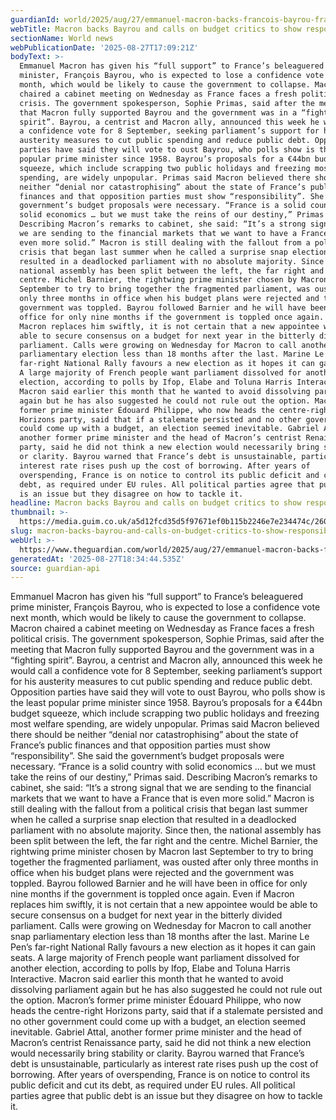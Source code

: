 ```yaml
---
guardianId: world/2025/aug/27/emmanuel-macron-backs-francois-bayrou-france
webTitle: Macron backs Bayrou and calls on budget critics to show responsibility
sectionName: World news
webPublicationDate: '2025-08-27T17:09:21Z'
bodyText: >-
  Emmanuel Macron has given his “full support” to France’s beleaguered prime
  minister, François Bayrou, who is expected to lose a confidence vote next
  month, which would be likely to cause the government to collapse. Macron
  chaired a cabinet meeting on Wednesday as France faces a fresh political
  crisis. The government spokesperson, Sophie Primas, said after the meeting
  that Macron fully supported Bayrou and the government was in a “fighting
  spirit”. Bayrou, a centrist and Macron ally, announced this week he would call
  a confidence vote for 8 September, seeking parliament’s support for his
  austerity measures to cut public spending and reduce public debt. Opposition
  parties have said they will vote to oust Bayrou, who polls show is the least
  popular prime minister since 1958. Bayrou’s proposals for a €44bn budget
  squeeze, which include scrapping two public holidays and freezing most welfare
  spending, are widely unpopular. Primas said Macron believed there should be
  neither “denial nor catastrophising” about the state of France’s public
  finances and that opposition parties must show “responsibility”. She said the
  government’s budget proposals were necessary. “France is a solid country with
  solid economics … but we must take the reins of our destiny,” Primas said.
  Describing Macron’s remarks to cabinet, she said: “It’s a strong signal that
  we are sending to the financial markets that we want to have a France that is
  even more solid.” Macron is still dealing with the fallout from a political
  crisis that began last summer when he called a surprise snap election that
  resulted in a deadlocked parliament with no absolute majority. Since then, the
  national assembly has been split between the left, the far right and the
  centre. Michel Barnier, the rightwing prime minister chosen by Macron last
  September to try to bring together the fragmented parliament, was ousted after
  only three months in office when his budget plans were rejected and the
  government was toppled. Bayrou followed Barnier and he will have been in
  office for only nine months if the government is toppled once again. Even if
  Macron replaces him swiftly, it is not certain that a new appointee would be
  able to secure consensus on a budget for next year in the bitterly divided
  parliament. Calls were growing on Wednesday for Macron to call another snap
  parliamentary election less than 18 months after the last. Marine Le Pen’s
  far-right National Rally favours a new election as it hopes it can gain seats.
  A large majority of French people want parliament dissolved for another
  election, according to polls by Ifop, Elabe and Toluna Harris Interactive.
  Macron said earlier this month that he wanted to avoid dissolving parliament
  again but he has also suggested he could not rule out the option. Macron’s
  former prime minister Édouard Philippe, who now heads the centre-right
  Horizons party, said that if a stalemate persisted and no other government
  could come up with a budget, an election seemed inevitable. Gabriel Attal,
  another former prime minister and the head of Macron’s centrist Renaissance
  party, said he did not think a new election would necessarily bring stability
  or clarity. Bayrou warned that France’s debt is unsustainable, particularly as
  interest rate rises push up the cost of borrowing. After years of
  overspending, France is on notice to control its public deficit and cut its
  debt, as required under EU rules. All political parties agree that public debt
  is an issue but they disagree on how to tackle it.
headline: Macron backs Bayrou and calls on budget critics to show responsibility
thumbnail: >-
  https://media.guim.co.uk/a5d12fcd35d5f97671ef0b115b2246e7e234474c/260_0_2800_2240/500.jpg
slug: macron-backs-bayrou-and-calls-on-budget-critics-to-show-responsibility
webUrl: >-
  https://www.theguardian.com/world/2025/aug/27/emmanuel-macron-backs-francois-bayrou-france
generatedAt: '2025-08-27T18:34:44.535Z'
source: guardian-api
---
```

Emmanuel Macron has given his “full support” to France’s beleaguered prime minister, François Bayrou, who is expected to lose a confidence vote next month, which would be likely to cause the government to collapse. Macron chaired a cabinet meeting on Wednesday as France faces a fresh political crisis. The government spokesperson, Sophie Primas, said after the meeting that Macron fully supported Bayrou and the government was in a “fighting spirit”. Bayrou, a centrist and Macron ally, announced this week he would call a confidence vote for 8 September, seeking parliament’s support for his austerity measures to cut public spending and reduce public debt. Opposition parties have said they will vote to oust Bayrou, who polls show is the least popular prime minister since 1958. Bayrou’s proposals for a €44bn budget squeeze, which include scrapping two public holidays and freezing most welfare spending, are widely unpopular. Primas said Macron believed there should be neither “denial nor catastrophising” about the state of France’s public finances and that opposition parties must show “responsibility”. She said the government’s budget proposals were necessary. “France is a solid country with solid economics … but we must take the reins of our destiny,” Primas said. Describing Macron’s remarks to cabinet, she said: “It’s a strong signal that we are sending to the financial markets that we want to have a France that is even more solid.” Macron is still dealing with the fallout from a political crisis that began last summer when he called a surprise snap election that resulted in a deadlocked parliament with no absolute majority. Since then, the national assembly has been split between the left, the far right and the centre. Michel Barnier, the rightwing prime minister chosen by Macron last September to try to bring together the fragmented parliament, was ousted after only three months in office when his budget plans were rejected and the government was toppled. Bayrou followed Barnier and he will have been in office for only nine months if the government is toppled once again. Even if Macron replaces him swiftly, it is not certain that a new appointee would be able to secure consensus on a budget for next year in the bitterly divided parliament. Calls were growing on Wednesday for Macron to call another snap parliamentary election less than 18 months after the last. Marine Le Pen’s far-right National Rally favours a new election as it hopes it can gain seats. A large majority of French people want parliament dissolved for another election, according to polls by Ifop, Elabe and Toluna Harris Interactive. Macron said earlier this month that he wanted to avoid dissolving parliament again but he has also suggested he could not rule out the option. Macron’s former prime minister Édouard Philippe, who now heads the centre-right Horizons party, said that if a stalemate persisted and no other government could come up with a budget, an election seemed inevitable. Gabriel Attal, another former prime minister and the head of Macron’s centrist Renaissance party, said he did not think a new election would necessarily bring stability or clarity. Bayrou warned that France’s debt is unsustainable, particularly as interest rate rises push up the cost of borrowing. After years of overspending, France is on notice to control its public deficit and cut its debt, as required under EU rules. All political parties agree that public debt is an issue but they disagree on how to tackle it.
